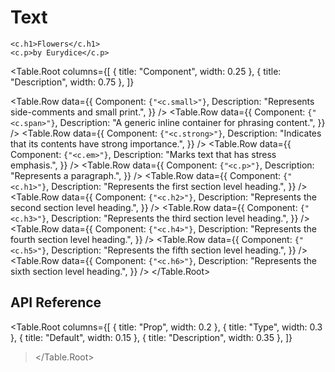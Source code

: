 # Text

```tsx
<c.h1>Flowers</c.h1>
<c.p>by Eurydice</c.p>
```

<Table.Root
  columns={[
    { title: "Component", width: 0.25 },
    { title: "Description", width: 0.75 },
  ]}
>
  <Table.Row
    data={{
      Component: <code>{"<c.small>"}</code>,
      Description: "Represents side-comments and small print.",
    }}
  />
  <Table.Row
    data={{
      Component: <code>{"<c.span>"}</code>,
      Description: "A generic inline container for phrasing content.",
    }}
  />
  <Table.Row
    data={{
      Component: <code>{"<c.strong>"}</code>,
      Description: "Indicates that its contents have strong importance.",
    }}
  />
  <Table.Row
    data={{
      Component: <code>{"<c.em>"}</code>,
      Description: "Marks text that has stress emphasis.",
    }}
  />
  <Table.Row
    data={{
      Component: <code>{"<c.p>"}</code>,
      Description: "Represents a paragraph.",
    }}
  />
  <Table.Row
    data={{
      Component: <code>{"<c.h1>"}</code>,
      Description: "Represents the first section level heading.",
    }}
  />
  <Table.Row
    data={{
      Component: <code>{"<c.h2>"}</code>,
      Description: "Represents the second section level heading.",
    }}
  />
  <Table.Row
    data={{
      Component: <code>{"<c.h3>"}</code>,
      Description: "Represents the third section level heading.",
    }}
  />
  <Table.Row
    data={{
      Component: <code>{"<c.h4>"}</code>,
      Description: "Represents the fourth section level heading.",
    }}
  />
  <Table.Row
    data={{
      Component: <code>{"<c.h5>"}</code>,
      Description: "Represents the fifth section level heading.",
    }}
  />
  <Table.Row
    data={{
      Component: <code>{"<c.h6>"}</code>,
      Description: "Represents the sixth section level heading.",
    }}
  />
</Table.Root>

## API Reference

<Table.Root
  columns={[
    { title: "Prop", width: 0.2 },
    { title: "Type", width: 0.3 },
    { title: "Default", width: 0.15 },
    { title: "Description", width: 0.35 },
  ]}
></Table.Root>
